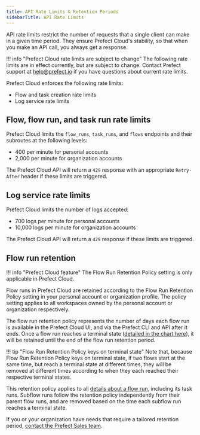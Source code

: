 ```yaml
---
title: API Rate Limits & Retention Periods
sidebarTitle: API Rate Limits
---
```



API rate limits restrict the number of requests that a single client can make in a given time period. They ensure Prefect Cloud's stability, so that when you make an API call, you always get a response.

!!! info "Prefect Cloud rate limits are subject to change"
    The following rate limits are in effect currently, but are subject to change. Contact Prefect support at [help@prefect.io](mailto:help@prefect.io) if you have questions about current rate limits.

Prefect Cloud enforces the following rate limits: 

- Flow and task creation rate limits
- Log service rate limits

## Flow, flow run, and task run rate limits

Prefect Cloud limits the `flow_runs`, `task_runs`, and `flows` endpoints and their subroutes at the following levels:

- 400 per minute for personal accounts
- 2,000 per minute for organization accounts

The Prefect Cloud API will return a `429` response with an appropriate `Retry-After` header if these limits are triggered.

## Log service rate limits

Prefect Cloud limits the number of logs accepted:

- 700 logs per minute for personal accounts
- 10,000 logs per minute for organization accounts

The Prefect Cloud API will return a `429` response if these limits are triggered.

## Flow run retention 

!!! info "Prefect Cloud feature"
    The Flow Run Retention Policy setting is only applicable in Prefect Cloud.

Flow runs in Prefect Cloud are retained according to the Flow Run Retention Policy setting in your personal account or organization profile. The policy setting applies to all workspaces owned by the personal account or organization respectively. 

The flow run retention policy represents the number of days each flow run is available in the Prefect Cloud UI, and via the Prefect CLI and API after it ends. Once a flow run reaches a terminal state ([detailed in the chart here](/2.13/concepts/states/#state-types)), it will be retained until the end of the flow run retention period. 

!!! tip "Flow Run Retention Policy keys on terminal state"
    Note that, because Flow Run Retention Policy keys on terminal state, if two flows start at the same time, but reach a terminal state at different times, they will be removed at different times according to when they each reached their respective terminal states.

This retention policy applies to all [details about a flow run](/2.13/ui/flow-runs/#inspect-a-flow-run), including its task runs. Subflow runs follow the retention policy independently from their parent flow runs, and are removed based on the time each subflow run reaches a terminal state. 

If you or your organization have needs that require a tailored retention period, [contact the Prefect Sales team](https://www.prefect.io/pricing).
